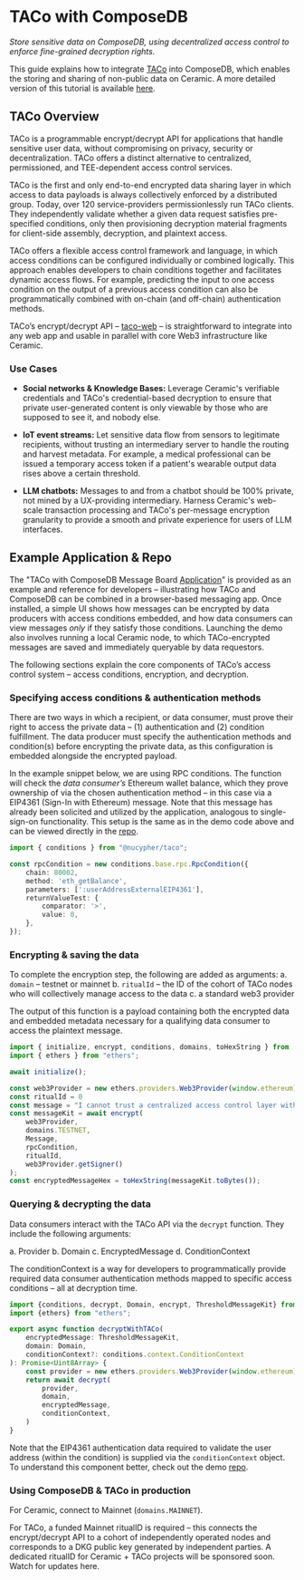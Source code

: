 # TACo with ComposeDB

*Store sensitive data on ComposeDB, using decentralized access control to enforce fine-grained decryption rights.*

This guide explains how to integrate [TACo](https://docs.threshold.network/applications/threshold-access-control) into ComposeDB, which enables the storing and sharing of non-public data on Ceramic. A more detailed version of this tutorial is available [here](https://docs.threshold.network/app-development/threshold-access-control-tac/integration-guides/ceramic-+-taco). 

## TACo Overview 

TACo is a programmable encrypt/decrypt API for applications that handle sensitive user data, without compromising on privacy, security or decentralization. TACo offers a distinct alternative to centralized, permissioned, and TEE-dependent access control services.

TACo is the first and only end-to-end encrypted data sharing layer in which access to data payloads is always collectively enforced by a distributed group. Today, over 120 service-providers permissionlessly run TACo clients. They independently validate whether a given data request satisfies pre-specified conditions, only then provisioning decryption material fragments for client-side assembly, decryption, and plaintext access. 

TACo offers a flexible access control framework and language, in which access conditions can be configured individually or combined logically. This approach enables developers to chain conditions together and facilitates dynamic access flows. For example, predicting the input to one access condition on the output of a previous access condition can also be programmatically combined with on-chain (and off-chain) authentication methods. 

TACo’s encrypt/decrypt API – [taco-web](https://github.com/nucypher/taco-web) – is straightforward to integrate into any web app and usable in parallel with core Web3 infrastructure like Ceramic. 

### Use Cases

- **Social networks & Knowledge Bases:** Leverage Ceramic's verifiable credentials and TACo's credential-based decryption to ensure that private user-generated content is only viewable by those who are supposed to see it, and nobody else.

- **IoT event streams:** Let sensitive data flow from sensors to legitimate recipients, without trusting an intermediary server to handle the routing and harvest metadata. For example, a medical professional can be issued a temporary access token if a patient's wearable output data rises above a certain threshold.

- **LLM chatbots:** Messages to and from a chatbot should be 100% private, not mined by a UX-providing intermediary. Harness Ceramic's web-scale transaction processing and TACo's per-message encryption granularity to provide a smooth and private experience for users of LLM interfaces.

## Example Application & Repo

The "TACo with ComposeDB Message Board [Application](https://github.com/nucypher/taco-composedb/tree/main)" is provided as an example and reference for developers – illustrating how TACo and ComposeDB can be combined in a browser-based messaging app. Once installed, a simple UI shows how messages can be encrypted by data producers with access conditions embedded, and how data consumers can view messages *only* if they satisfy those conditions. Launching the demo also involves running a local Ceramic node, to which TACo-encrypted messages are saved and immediately queryable by data requestors.

The following sections explain the core components of TACo’s access control system – access conditions, encryption, and decryption. 

### Specifying access conditions & authentication methods

There are two ways in which a recipient, or data consumer, must prove their right to access the private data – (1) authentication and (2) condition fulfillment. The data producer must specify the authentication methods and condition(s) before encrypting the private data, as this configuration is embedded alongside the encrypted payload. 

In the example snippet below, we are using RPC conditions. The function will check the *data consumer’s* Ethereum wallet balance, which they prove ownership of via the chosen authentication method – in this case via a EIP4361 (Sign-In with Ethereum) message. Note that this message has already been solicited and utilized by the application, analogous to single-sign-on functionality. This setup is the same as in the demo code above and can be viewed directly in the [repo](https://github.com/nucypher/taco-composedb/blob/main/src/fragments/chatinputbox.tsx#L26-L34).

```TypeScript
import { conditions } from "@nucypher/taco"; 

const rpcCondition = new conditions.base.rpc.RpcCondition({
    chain: 80002,
    method: 'eth_getBalance',
    parameters: [':userAddressExternalEIP4361'],
    returnValueTest: {
        comparator: '>',
        value: 0,
    },
});
```

### Encrypting & saving the data

To complete the encryption step, the following are added as arguments:
a. `domain` – testnet or mainnet
b. `ritualId`  – the ID of the cohort of TACo nodes who will collectively manage access to the data
c. a standard web3 provider

The output of this function is a payload containing both the encrypted data and embedded metadata necessary for a qualifying data consumer to access the plaintext message. 

```TypeScript
import { initialize, encrypt, conditions, domains, toHexString } from '@nucypher/taco';
import { ethers } from "ethers";

await initialize();

const web3Provider = new ethers.providers.Web3Provider(window.ethereum);
const ritualId = 0
const message = "I cannot trust a centralized access control layer with this message.";
const messageKit = await encrypt(
    web3Provider,
    domains.TESTNET,
    Message,
    rpcCondition,
    ritualId,
    web3Provider.getSigner()
);
const encryptedMessageHex = toHexString(messageKit.toBytes());
```

### Querying & decrypting the data 

Data consumers interact with the TACo API via the `decrypt` function. They include the following arguments:

a. Provider
b. Domain
c. EncryptedMessage
d. ConditionContext

The conditionContext is a way for developers to programmatically provide required data consumer authentication methods mapped to specific access conditions – all at decryption time.

```TypeScript
import {conditions, decrypt, Domain, encrypt, ThresholdMessageKit} from '@nucypher/taco';
import {ethers} from "ethers";

export async function decryptWithTACo(
    encryptedMessage: ThresholdMessageKit,
    domain: Domain,
    conditionContext?: conditions.context.ConditionContext
): Promise<Uint8Array> {
    const provider = new ethers.providers.Web3Provider(window.ethereum);
    return await decrypt(
        provider,
        domain,
        encryptedMessage,
        conditionContext,
    )
}
```

Note that the EIP4361 authentication data required to validate the user address (within the condition) is supplied via the `conditionContext` object. To understand this component better, check out the demo [repo](https://github.com/nucypher/taco-composedb/blob/main/src/fragments/chatcontent.tsx#L47). 

### Using ComposeDB & TACo in production

For Ceramic, connect to Mainnet (`domains.MAINNET`).

For TACo, a funded Mainnet ritualID is required – this connects the encrypt/decrypt API to a cohort of independently operated nodes and corresponds to a DKG public key generated by independent parties. A dedicated ritualID for Ceramic + TACo projects will be sponsored soon. Watch for updates here. 
